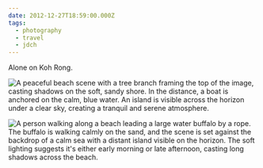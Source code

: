 ```yaml
---
date: 2012-12-27T18:59:00.000Z
tags:
  - photography
  - travel
  - jdch
---
```

Alone on Koh Rong.

![A peaceful beach scene with a tree branch framing the top of the image, casting shadows on the soft, sandy shore. In the distance, a boat is anchored on the calm, blue water. An island is visible across the horizon under a clear sky, creating a tranquil and serene atmosphere.](../../assets/photos/20121227-IMG_5597.jpg)

![A person walking along a beach leading a large water buffalo by a rope. The buffalo is walking calmly on the sand, and the scene is set against the backdrop of a calm sea with a distant island visible on the horizon. The soft lighting suggests it's either early morning or late afternoon, casting long shadows across the beach.](../../assets/photos/20121227-IMG_5604.jpg)